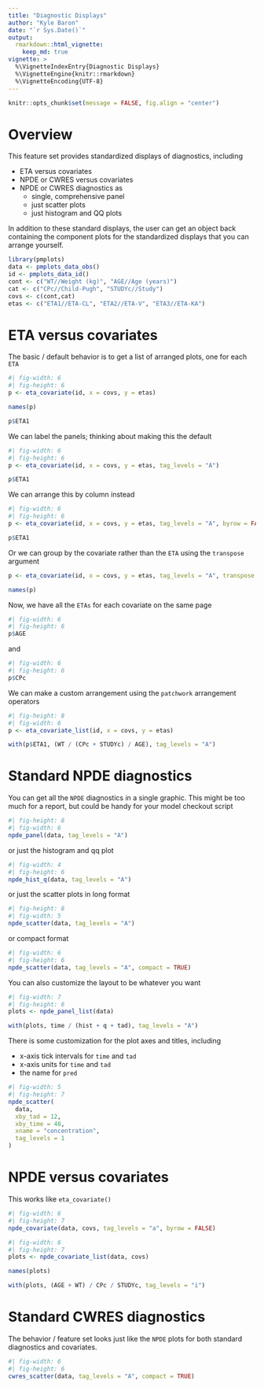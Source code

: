 ```yaml
---
title: "Diagnostic Displays"
author: "Kyle Baron"
date: "`r Sys.Date()`"
output: 
  rmarkdown::html_vignette: 
    keep_md: true
vignette: >
  %\VignetteIndexEntry{Diagnostic Displays}
  %\VignetteEngine{knitr::rmarkdown}
  %\VignetteEncoding{UTF-8}
---
```



```r
knitr::opts_chunk$set(message = FALSE, fig.align = "center")
```

# Overview

This feature set provides standardized displays of diagnostics, including

- ETA versus covariates
- NPDE or CWRES versus covariates
- NPDE or CWRES diagnostics as 
  - single, comprehensive panel
  - just scatter plots
  - just histogram and QQ plots

In addition to these standard displays, the user can get an object back 
containing the component plots for the standardized displays 
that you can arrange yourself. 


```r
library(pmplots)
data <- pmplots_data_obs()
id <- pmplots_data_id()
cont <- c("WT//Weight (kg)", "AGE//Age (years)")
cat <- c("CPc//Child-Pugh", "STUDYc//Study")
covs <- c(cont,cat)
etas <- c("ETA1//ETA-CL", "ETA2//ETA-V", "ETA3//ETA-KA")
```


# ETA versus covariates

The basic / default behavior is to get a list of arranged plots, one for each 
`ETA`

```r
#| fig-width: 6
#| fig-height: 6
p <- eta_covariate(id, x = covs, y = etas)

names(p) 

p$ETA1
```

We can label the panels; thinking about making this the default

```r
#| fig-width: 6
#| fig-height: 6
p <- eta_covariate(id, x = covs, y = etas, tag_levels = "A")

p$ETA1
```


We can arrange this by column instead

```r
#| fig-width: 6
#| fig-height: 6
p <- eta_covariate(id, x = covs, y = etas, tag_levels = "A", byrow = FALSE)

p$ETA1
```

Or we can group by the covariate rather than the `ETA` using the `transpose` 
argument

```r
p <- eta_covariate(id, x = covs, y = etas, tag_levels = "A", transpose = TRUE)

names(p)
```

Now, we have all the `ETAs` for each covariate on the same page
```r
#| fig-width: 6
#| fig-height: 6
p$AGE
```

and

```r
#| fig-width: 6
#| fig-height: 6
p$CPc
```


We can make a custom arrangement using the `patchwork` arrangement operators

```r
#| fig-height: 8
#| fig-width: 6
p <- eta_covariate_list(id, x = covs, y = etas)

with(p$ETA1, (WT / (CPc + STUDYc) / AGE), tag_levels = "A")
```


# Standard NPDE diagnostics

You can get all the `NPDE` diagnostics in a single graphic. This might be too 
much for a report, but could be handy for your model checkout script

```r
#| fig-height: 8
#| fig-width: 6
npde_panel(data, tag_levels = "A")
```

or just the histogram and qq plot

```r
#| fig-width: 4
#| fig-height: 6
npde_hist_q(data, tag_levels = "A")
```

or just the scatter plots in long format

```r
#| fig-height: 8
#| fig-width: 5
npde_scatter(data, tag_levels = "A")
```

or compact format

```r
#| fig-width: 6
#| fig-height: 6
npde_scatter(data, tag_levels = "A", compact = TRUE)
```


You can also customize the layout to be whatever you want

```r
#| fig-width: 7
#| fig-height: 6
plots <- npde_panel_list(data)

with(plots, time / (hist + q + tad), tag_levels = "A") 
```


There is some customization for the plot axes and titles, including 

- x-axis tick intervals for `time` and `tad`
- x-axis units for `time` and `tad`
- the name for `pred`

```r
#| fig-width: 5
#| fig-height: 7
npde_scatter(
  data, 
  xby_tad = 12, 
  xby_time = 48,
  xname = "concentration", 
  tag_levels = 1
)
```

# NPDE versus covariates

This works like `eta_covariate()`

```r
#| fig-width: 6
#| fig-height: 7
npde_covariate(data, covs, tag_levels = "a", byrow = FALSE)
```

```r
#| fig-width: 6
#| fig-height: 7
plots <- npde_covariate_list(data, covs)

names(plots)

with(plots, (AGE + WT) / CPc / STUDYc, tag_levels = "i")
```


# Standard CWRES diagnostics

The behavior / feature set looks just like the `NPDE` plots for both 
standard diagnostics and covariates. 


```r
#| fig-width: 6
#| fig-height: 6
cwres_scatter(data, tag_levels = "A", compact = TRUE)
```

